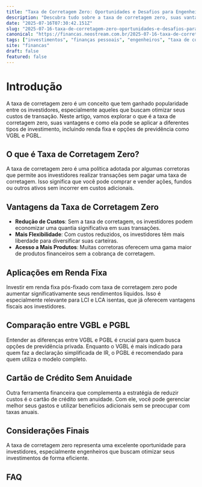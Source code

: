 ```yaml
---
title: "Taxa de Corretagem Zero: Oportunidades e Desafios para Engenheiros"
description: "Descubra tudo sobre a taxa de corretagem zero, suas vantagens, como ela se aplica a investimentos em renda fixa e as diferenças entre VGBL e PGBL."
date: "2025-07-16T07:30:42.151Z"
slug: "2025-07-16-taxa-de-corretagem-zero-oportunidades-e-desafios-para-engenheiros"
canonical: "https://financas.neostream.com.br/2025-07-16-taxa-de-corretagem-zero-oportunidades-e-desafios-para-engenheiros"
tags: ["investimentos", "finanças pessoais", "engenheiros", "taxa de corretagem", "renda fixa"]
site: "financas"
draft: false
featured: false
---
```


# Introdução
A taxa de corretagem zero é um conceito que tem ganhado popularidade entre os investidores, especialmente aqueles que buscam otimizar seus custos de transação. Neste artigo, vamos explorar o que é a taxa de corretagem zero, suas vantagens e como ela pode se aplicar a diferentes tipos de investimento, incluindo renda fixa e opções de previdência como VGBL e PGBL.

## O que é Taxa de Corretagem Zero?
A taxa de corretagem zero é uma política adotada por algumas corretoras que permite aos investidores realizar transações sem pagar uma taxa de corretagem. Isso significa que você pode comprar e vender ações, fundos ou outros ativos sem incorrer em custos adicionais.

## Vantagens da Taxa de Corretagem Zero
- **Redução de Custos**: Sem a taxa de corretagem, os investidores podem economizar uma quantia significativa em suas transações.
- **Mais Flexibilidade**: Com custos reduzidos, os investidores têm mais liberdade para diversificar suas carteiras.
- **Acesso a Mais Produtos**: Muitas corretoras oferecem uma gama maior de produtos financeiros sem a cobrança de corretagem.

## Aplicações em Renda Fixa
Investir em renda fixa pós-fixado com taxa de corretagem zero pode aumentar significativamente seus rendimentos líquidos. Isso é especialmente relevante para LCI e LCA isentas, que já oferecem vantagens fiscais aos investidores.

## Comparação entre VGBL e PGBL
Entender as diferenças entre VGBL e PGBL é crucial para quem busca opções de previdência privada. Enquanto o VGBL é mais indicado para quem faz a declaração simplificada de IR, o PGBL é recomendado para quem utiliza o modelo completo.

## Cartão de Crédito Sem Anuidade
Outra ferramenta financeira que complementa a estratégia de reduzir custos é o cartão de crédito sem anuidade. Com ele, você pode gerenciar melhor seus gastos e utilizar benefícios adicionais sem se preocupar com taxas anuais.

## Considerações Finais
A taxa de corretagem zero representa uma excelente oportunidade para investidores, especialmente engenheiros que buscam otimizar seus investimentos de forma eficiente.

## FAQ